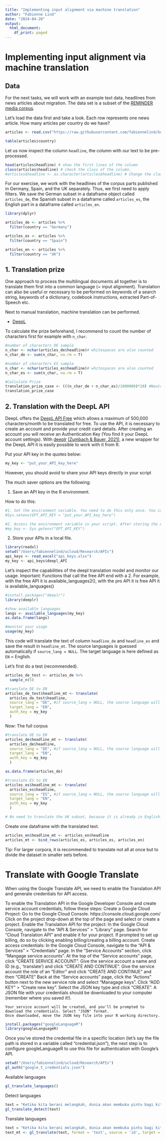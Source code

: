 ```yaml
---
title: "Implementing input alignment via machine translation"
author: "Fabienne Lind"
date: "2024-04-20"
output:
  html_document:
    df_print: paged
---
```


# Implementing input alignment via machine translation

## Data

For the next tasks, we will work with an example text data, headlines from news articles about migration. The data set is a subset of the [REMINDER media corpus](https://doi.org/10.11587/IEGQ1B).

Let's load the data first and take a look. Each row represents one news article. How many articles per country do we have?

```r

articles <- read.csv("https://raw.githubusercontent.com/fabiennelind/Going-Cross-Lingual_Workshop/master/data/multilingual_data_annotated.csv")

table(articles$country) 

```


Let us now inspect the column `headline`, the column with our text to be pre-processed. 

```r

head(articles$headline) # show the first lines of the column
class(articles$headline) # check the class of the column.
#articles$headline <- as.character(articles$headline) # Change the class of the text column to character if this is not the case already.

```

For our exercise, we work with the headlines of the corpus parts published in Germany, Spain, and the UK separately. Thus, we first need to apply filters. We save the German subset in a dataframe object called `articles_de`, the Spanish subset in a dataframe called `articles_es`, the English part in a dataframe called `articles_en`.

```r

library(dplyr)

articles_de <- articles %>% 
  filter(country == "Germany")

articles_es <- articles %>% 
  filter(country == "Spain")

articles_en <- articles %>% 
  filter(country == "UK")

```


## 1. Translation prize

One approach to process the multilingual documents all together is to translate them first into a common language (= input alignment). Translation can also be useful or necessary to be performed on keywords of a search string, keywords of a dictionary, codebook instructions, extracted Part-of-Speech etc. 

Next to manual translation, machine translation can be performed. 

- [DeepL](https://www.rstudio.com)

To calculate the prize beforehand, I recommend to count the number of characters first for example with `n_char`.

```r

#number of characters DE sample
n_char <- nchar(articles_de$headline)# whitespaces are also counted 
n_char_de <- sum(n_char, na.rm = T) 

#number of characters ES sample
n_char <- nchar(articles_es$headline)# whitespaces are also counted 
n_char_es <- sum(n_char, na.rm = T) 

#Calculate Prize
translation_prize_case <- (((n_char_de + n_char_es)/1000000)*20) #Neutral Translation Model Online Predictions (20 Dollar/1M Characters)
translation_prize_case 

```


## 2. Translation with the DeepL API

DeepL offers the [DeepL API Free](https://developers.deepl.com/docs) which allows a maximum of 500,000 characters/month to be translated for free. To use the API, it is necessary to create an account and provide your credit card details. After creating an account you will receive an Authentication Key (You find it your DeepL account settings). With [deeplr](https://github.com/zumbov2/deeplr) [(Zumbach & Bauer, 2021)](https://CRAN.R-project.org/package=deeplr), a new wrapper for the DeepL API it is easily possible to work with it from R. 


Put your API key in the quotes below: 

```r
my_key <- "put_your_API_key_here"
```

However, you should avoid to share your API keys directly in your script

The much saver options are the following:

1. Save an API key in the R environment. 

How to do this: 

```r
#1. Set the environment variable. You need to do this only once. You can delete this line from your script later on.
#Sys.setenv(GPT_API_KEY = "put_your_API_key_here")

#2. Access the environment variable in your script. After storing the API key in your environment you can from now on call it with the following function.
#my_key <- Sys.getenv("GPT_API_KEY")
```

2. Store your APIs in a local file. 

```r
library(readxl)
setwd("/Users/fabiennelind/ucloud/Research/APIs")
api_keys <- read_excel("api_keys.xlsx")
my_key <- api_keys$deepl_API
```

Let's inspect the capabilities of the deepl translation model and monitor our usage. 
Important: Functions that call the free API end with a 2. For example, with the free API it is available_languages2(), with the pro API it is free API it is available_languages()

```r
#install.packages("deeplr")
library(deeplr)

#show available languages
langs <- available_languages(my_key) 
as.data.frame(langs)

#monitor your usage
usage(my_key)

```


This code will translate the text of column `headline_de` and `headline_es` and save the result in `headline_mt`. The source languages is guessed automatically if `source_lang = NULL`. The target language is here defined as `EN` = English.

Let's first do a test (recommended). 

```r
articles_de_test <- articles_de %>% 
  sample_n(5)

#translate DE to EN
articles_de_test$headline_mt <- translate(
  articles_de_test$headline,
  source_lang = "DE", #if source_lang = NULL, the source language will be guessed
  target_lang = "EN",
  auth_key = my_key 
  )

```

Now: The full corpus

```r

#translate DE to EN
articles_de$headline_mt <- translate(
  articles_de$headline,
  source_lang = "DE", #if source_lang = NULL, the source language will be guessed
  target_lang = "EN",
  auth_key = my_key 
  )

as.data.frame(articles_de)

#translate ES to EN
articles_es$headline_mt <- translate(
  articles_es$headline,
  source_lang = "ES", #if source_lang = NULL, the source language will be guessed
  target_lang = "EN",
  auth_key = my_key 
  )

# No need to translate the UK subset, because it is already in English. 

```

Create one dataframe with the translated text.

```r
articles_en$headline_mt <- articles_en$headline
articles_mt <- bind_rows(articles_es, articles_es, articles_en)

```

Tip: For larger corpora, it is recommended to translate not all at once but to divide the dataset in smaller sets before. 



# Translate with Google Translate

When using the Google Translate API, we need to enable the Translation API and generate credentials for API access. 

To enable the Translation API in the Google Developer Console and create service account credentials, follow these steps:
    Create a Google Cloud Project:
        Go to the Google Cloud Console. https://console.cloud.google.com/
        Click on the project drop-down at the top of the page and select or create a project.
    Enable the Translation API for the project:
        In the Google Cloud Console, navigate to the "API & Services" > "Library" page.
        Search for "Cloud Translation API" and enable it for your project.
        If prompted to set up billing, do so by clicking enabling billing/creating a billing account.
    Create access credentials:
        In the Google Cloud Console, navigate to the "API & Services" > "Credentials" page.
        In the "Service Accounts" section, click "Mangage service accounts".
        At the top of the "Service accounts" page, click "CREATE SERVICE ACCOUNT".
        Give the service account a name and ID (e.g., 'translate') and click "CREATE AND CONTINUE".
        Give the service account the role of an "Editor" and click "CREATE AND CONTINUE" and then "CREATE"
        Back at the "Service accounts" page, click the "Actions" button next to the new service role and select "Managage keys".
        Click "ADD KEY" > "Create new key".
        Select the JSON key type and click "CREATE".
        A JSON file with your credentials should be downloaded to your computer (remember where you saved it!).

    Your service account will be created, and you'll be prompted to download the credentials. Select "JSON" format.
    Once downloaded, move the JSON key file into your R working directory.


```r
install.packages("googleLanguageR")
library(googleLanguageR)

```

Once you've stored the credential file in a specific location (let's say the file path is stored in a variable called "credential.json"), the next step is to configure googleLanguageR to use this file for authentication with Google's API.

```r
setwd("/Users/fabiennelind/ucloud/Research/APIs")
gl_auth("google_t_credentials.json")
```


Available languages

```r
gl_translate_languages()
```

Detect languages

```r
text = "Ketika kita berani melangkah, dunia akan membuka pintu bagi kita."
gl_translate_detect(text)

```


Translate languages

```r
text = "Ketika kita berani melangkah, dunia akan membuka pintu bagi kita."
text_mt <- gl_translate(text, format = 'text', source = 'id', target = 'de')
```


